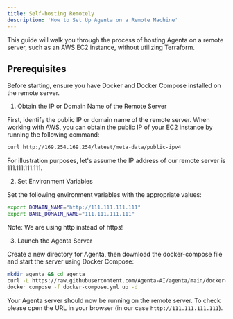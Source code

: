 ```yaml
---
title: Self-hosting Remotely
description: 'How to Set Up Agenta on a Remote Machine'
---
```


This guide will walk you through the process of hosting Agenta on a remote server, such as an AWS EC2 instance, without utilizing Terraform.

## Prerequisites

Before starting, ensure you have Docker and Docker Compose installed on the remote server.

1. Obtain the IP or Domain Name of the Remote Server

First, identify the public IP or domain name of the remote server. When working with AWS, you can obtain the public IP of your EC2 instance by running the following command:
```bash
curl http://169.254.169.254/latest/meta-data/public-ipv4
```

For illustration purposes, let's assume the IP address of our remote server is 111.111.111.111.

2. Set Environment Variables

Set the following environment variables with the appropriate values:
```bash
export DOMAIN_NAME="http://111.111.111.111"
export BARE_DOMAIN_NAME="111.111.111.111"
````

Note: We are using http instead of https!

3. Launch the Agenta Server

Create a new directory for Agenta, then download the docker-compose file and start the server using Docker Compose:
```bash
mkdir agenta && cd agenta
curl -L https://raw.githubusercontent.com/Agenta-AI/agenta/main/docker-compose.gh.yml -o docker-compose.yml
docker compose -f docker-compose.yml up -d
```

Your Agenta server should now be running on the remote server. To check please open the URL in your browser (in our case `http://111.111.111.111`).
